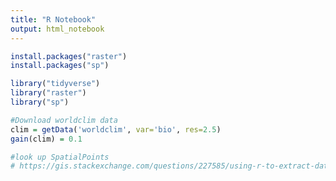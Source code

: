 ```yaml
---
title: "R Notebook"
output: html_notebook
---
```


```r
install.packages("raster")
install.packages("sp")
```

```r
library("tidyverse")
library("raster")
library("sp")
```

```r
#Download worldclim data 
clim = getData('worldclim', var='bio', res=2.5) 
gain(clim) = 0.1
```


```r
#look up SpatialPoints 
# https://gis.stackexchange.com/questions/227585/using-r-to-extract-data-from-worldclim
```

